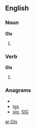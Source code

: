 {{also|gis|Gis|GIS|giş|ĝis}}
==English==

===Noun===
'''GIs'''

# {{plural of |[[GI]]}}

===Verb===
'''GIs'''

# {{third-person singular of|[[GI]]}}

===Anagrams===
* {{alphagram|gis}}
* [[Igs#English|Igs]]
* [[sig#English|sig]], [[SIG#English|SIG]]

[[ar:GIs]]